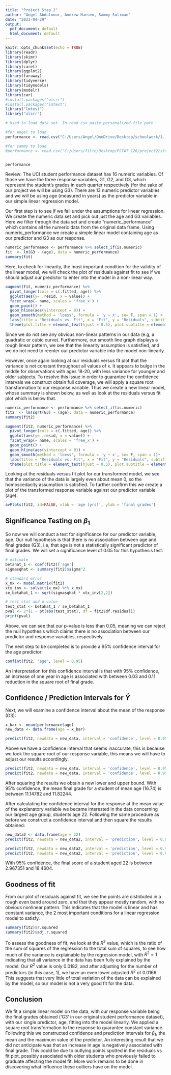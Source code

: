 ```yaml
---
title: "Project Step 2"
author: "Angel Abdulnour, Andrew Hansen, Sammy Suliman"
date: "2023-04-29"
output:
  pdf_document: default
  html_document: default
---
```



```r
knitr::opts_chunk$set(echo = TRUE)
library(readr)
library(skimr)
library(dplyr)
library(caret)
library(ggplot2)
library(faraway)
library(tidyverse)
library(tidymodels)
library(modelr)
library(car)
#install.packages("olsrr")
#install.packages("lmtest")
library("lmtest")
library("olsrr")
```


```r
# Used to load data set. In read.csv paste personalized file path

#for Angel to load
performance <- read.csv("C:/Users/Angel/OneDrive/Desktop/schoolwork/1. Pstat 126/pstat-126/student/student-por.csv", header=TRUE, stringsAsFactors=FALSE, sep=';')

#for sammy to load
#performance <- read.csv("C:/Users/filto/Desktop/PSTAT_126/project2/student/student-por.csv", header=TRUE, stringsAsFactors=FALSE, sep=';')


performance
```


Review: The UCI student performance dataset has 16 numeric variables. Of those we have the three response variables, G1, G2, and G3, which represent the student's grades in each quarter respectively (for the sake of our project we will be using G3). There are 13 numeric predictor variables and we will be using age (measured in years) as the predictor variable in our simple linear regression model.


Our first step is to see if we fall under the assumptions for linear regression. We create the numeric data set and pick out just the age and G3 variables. Here we filter through the data set and create "numeric_performance" which contains all the numeric data from the original data frame. Using numeric_performance we create a simple linear model containing age as our predictor and G3 as our response.

```r
numeric_performance <- performance %>% select_if(is.numeric)
fit  <- lm(G3 ~ (age), data = numeric_performance)
summary(fit)
```
Here, to check for linearity, the most important condition for the validity of the linear model, we will check the plot of residuals against fit to see if we should adjust our predictor to enter into the model in a non-linear way.
```r
augment(fit, numeric_performance) %>%
  pivot_longer(cols = c(.fitted, age)) %>%
  ggplot(aes(y= .resid, x = value)) +
  facet_wrap(~ name, scales = 'free_x') +
  geom_point() +
  geom_hline(aes(yintercept = 0)) +
  geom_smooth(method = 'loess', formula = 'y ~ x', se= F, span = 1) +
  labs(title = "Residuals vs. Fit", x = "Fit", y = "Residuals", subtitle = "y = B0 + B1 * x") +
  theme(plot.title = element_text(hjust = 0.5), plot.subtitle = element_text(hjust = 0.5))
```

Since we do not see any obvious non-linear patterns in our data (e.g, a quadratic or cubic curve). Furthermore, our smooth line graph displays a rough linear pattern, we see that the linearity assumption is satisfied, and we do not need to reenter our predictor variable into the model non-linearly.

However, once again looking at our residuals versus fit plot that the variance is not constant throughout all values of x. It appears to bulge in the middle for observations with ages 18-20, with less variance for younger and older subjects. To resolve this issue in order to guarantee the confidence intervals we construct obtain full coverage, we will apply a square root transformation to our response variable. Thus we create a new linear model, whose summary is shown below, as well as look at the residuals versus fit plot which is below that.

```r
numeric_performance <- performance %>% select_if(is.numeric)
fit2  <- lm(sqrt(G3) ~ (age), data = numeric_performance)
summary(fit2)
```
```r
augment(fit2, numeric_performance) %>%
  pivot_longer(cols = c(.fitted, age)) %>%
  ggplot(aes(y= .resid, x = value)) +
  facet_wrap(~ name, scales = 'free_x') +
  geom_point() +
  geom_hline(aes(yintercept = 0)) +
  geom_smooth(method = 'loess', formula = 'y ~ x', se= F, span = 1)+
  labs(title = "Residuals vs. Fit", x = "Fit", y = "Residuals", subtitle = "sqrt(y) = B0 + B1 * x") +
  theme(plot.title = element_text(hjust = 0.5), plot.subtitle = element_text(hjust = 0.5))

```

Looking at the residuals versus fit plot for our transformed model, we see that the variance of the data is largely even about mean 0, so the homoscedacity assumption is satisfied. To further confirm this we create a plot of the transformed response variable against our predictor variable (age).

```r
avPlots(fit2, id=FALSE, xlab = 'age (yrs)', ylab = 'final grades')
```
## Significance Testing on $\beta_1$

So now we will conduct a test for significance for our predictor variable, age. Our null hypothesis is that there is no association between age and final grades (G3), i.e, that age is not a statistically significant predictor of final grades. We will set a significance level of 0.05 for this hypothesis test:

```r
# estimate
betahat_1 <- coef(fit2)['age']
sigmasqhat <- summary(fit2)$sigma^2

# standard error
x_mx <- model.matrix(fit2)
xtx_inv <- solve(t(x_mx) %*% x_mx)
se_betahat_1 <- sqrt(sigmasqhat * xtx_inv[2,2])

# test stat and p-value
test_stat <- betahat_1 / se_betahat_1
pval <- 2*(1 - pt(abs(test_stat), df = fit2$df.residual))
print(pval)
```

Above, we can see that our p-value is less than 0.05, meaning we can reject the null hypothesis which claims there is no association between our predictor and response variables, respectively.

The next step to be completed is to provide a 95% confidence interval for the age predictor:
```r
confint(fit2, "age", level = 0.95)
```
An interpretation for this confidence interval is that with 95% confidence, an increase of one year in age is associated with between 0.03 and 0.11 reduction in the square root of final grade.

## Confidence / Prediction Intervals for $\hat{Y}$

Next, we will examine a confidence interval about the mean of the response (G3):

```r
x_bar <- mean(performance$age)
new_data <- data.frame(age = x_bar)
```

```r
predict(fit2, newdata = new_data, interval = 'confidence', level = 0.95)
```
Above we have a confidence interval that seems inaccurate, this is because we took the square root of our response variable, this means we will have to adjust our results accordingly.
```r
predict(fit2, newdata = new_data, interval = 'confidence', level = 0.95)[2]^2
predict(fit2, newdata = new_data, interval = 'confidence', level = 0.95)[3]^2
```

After squaring the results we obtain a new lower and upper bound. With 95% confidence, the mean final grade for a student of mean age (16.74) is between 11.14782 and 11.82244.


After calculating the confidence interval for the response at the mean value of the explanatory variable we became interested in the data concerning our largest age group, students age 22. Following the same procedure as before we construct a confidence interval and then square the results obtained:

```r
new_data2 <- data.frame(age = 22)
predict(fit2, newdata = new_data2, interval = 'prediction', level = 0.95)
```
```r
predict(fit2, newdata = new_data2, interval = 'prediction', level = 0.95)[2]^2
predict(fit2, newdata = new_data2, interval = 'prediction', level = 0.95)[3]^2
```
With 95% confidence, the final score of a student aged 22 is between 2.967351 and 18.4604.

## Goodness of fit
From our plot of residuals against fit, we see the points are distributed in a rough even band around zero, and that they appear mostly random, with no obvious nonlinear pattern. This indicates that the model is linear and has constant variance, the 2 most important conditions for a linear regression model to satisfy.

```r
summary(fit2)$r.squared
summary(fit2)$adj.r.squared
```

To assess the goodness of fit, we look at the $R^2$ value, which is the ratio of the sum of squares of the regression to the total sum of squares, to see how much of the variance is explainable by the regression model, with $R^2 = 1$ indicating that all variance in the data has been fully explained by the model. Our $R^2$ value is only 0.0182, and after adjusting for the number of predictors (in this case, 1), we have an even lower adjusted $R^2$ of 0.0166. This suggests that very little of total variation of the data can be explained by the model, so our model is not a very good fit for the data.

## Conclusion

We fit a simple linear model on the data, with our response variable being the final grades obtained ('G3' in our original student performance dataset), with our single predictor, age, fitting into the model linearly. We applied a square root transformation to the response to guarantee constant variance. Following this we constructed confidence and prediction intervals for $\beta_1$, the mean and the maximum value of the predictor. An interesting result that we did not anticipate was that an increase in age is negatively associated with final grade. This could be due to outlying points spotted in the residuals vs fit plot, possibly associated with older students who previously failed to graduate affecting the model fit. More work remains to be done in discovering what influence these outliers have on the model. 